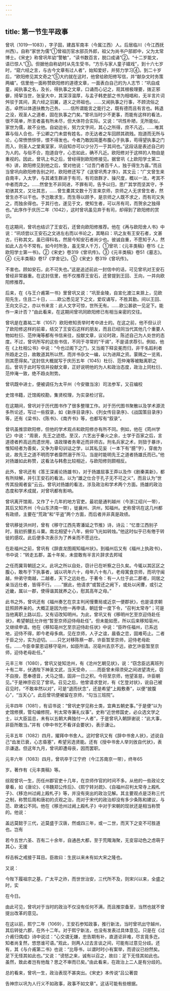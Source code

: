 ```yaml
---
---
---
```

title: 第一节生平政事
---



曾巩（1019—1083），字子固，建昌军南丰（今属江西）人。后居临川（今江西抚州西）。自称“家世为儒”①曾祖历官水部员外郎，祖父为尚书户部郎中，父为太常博士。《宋史》称曾巩年幼“警敏”，“读书数百言，脱口成诵”②。“十二岁能文，语已惊人”③。但据他自称幼时从先生受书，“方乐与家人童子嬉戏”，到十六七岁时，“窥六经之言，与古今文章有过人者”，始知爱好，并努力学习④。到二十岁后，“欧阳修见其文奇之”⑤大约就在这时，他曾给欧阳修写信，并“献杂文时务策两编”。信里他一面称赞欧阳修的道德文章，一面表白自己的为人志节：“巩自成童，闻执事之名，及长，得执事之文章，口诵而心记之，观其根极理要，拨正邪僻，掎挈当世，张皇大中，其深淳温厚，与孟子韩吏部之书为相唱和，无半言片词舛驳于其间，真六经之羽翼，道义之师祖也。……又闻执事之行事，不顾流俗之态，卓然以体道扶教为己务。……信所谓能言之能行之，既有德而且有言也。韩退之没，观圣人之道者，固在执事之门矣。”曾巩当时少不更事，而能有这样的看法，很不简单，所言者虽有所未尽，但大体符合实际。又说：“巩性朴陋，无所能似，家世为儒，故不业他。自幼迨长，努力文字间，其心之所得，庶不凡近。……唯其寡与俗人合也，于公卿之门未尝有姓名，亦无达者之车回顾其疏贱。抱道而无所与论，心常愤愤悱悱，恨不得发也。今者乃敢因简墨布腹心于执事，苟得望执事之门而入，则圣人之堂奥室家，巩自知亦可以少分万一于其间也。”这段话是表述自己的为人的。与俗不合，抱道自守，心志如此，确不凡近。欧阳修对于这样的人物自是重视的。因此，曾巩上书之后，曾经得到欧阳修接见。据曾巩《上欧阳学士第二书》讲，欧阳修见到他之后，曾对他说：“过吾门者百千人，独于得生为喜。”而且当曾巩向欧阳修告别之时，欧阳修还写了《送曾巩秀才序》，其文云：“广文曾生来自南丰，入太学，与其诸生群进于有司，有司敛群才、操尺度，概以一法，考其不中者而弃之。……然曾生不非同进，不罪有司，告予以归，思广其学而坚其守，予初骇其文，又壮其志，……曾生橐其文数十万言来京师，京师之人无求曾生者，然曾生亦不以干也。予岂敢求生，而生辱以顾予，是京师之人既不求之，而有司又失之，而独余得也。于其行也，遂见于文，使知生者，可以吊有司，而贺余之独得也。”此序作于庆历二年（1042），这时曾巩虽见弃于有司，却得到了欧阳修的赏识。

在这期间，曾巩也结识了王安石，还曾向欧阳修推荐。他在《再与欧阳舍人书》中说：“巩顷尝以王安石之文进左右而以书论之，其略曰：巩之友有王安石者，文甚古，行称其文。虽已得科名，然居今知安石者尚少也。彼诚自重，不愿知于人，然如此人古今不常有。如今时所急，虽无常人千万，①曾巩：《元丰类稿》卷15《上欧阳学士第一书》。②《宋史》卷319《曾巩传》。③《元丰类稿》卷51《墓志》。④《元丰类稿》卷17《学舍记》。⑤《宋史》卷319《曾巩传》。

不害也。顾如安石，此不可失也。”这是追述前此一封信中的话，可见曾巩对王安石曾经非常器重。在这封信里，他不仅推荐王安石，还曾提到王回、王向，一并向欧阳修推荐。

后来，在《与王介甫第一书》里曾巩又说：“巩至金陵，自宣化渡江来滁上，见欧阳先生，住且二十日，……欧公悉见足下之文，爱叹诵写，不胜其勤。间以王回、王向文示之，亦以书来言：此人文字可惊，世所无有。……欧公甚欲一见足下。能作一来计否？”由此看来，在这期间曾巩同欧阳修已有相当亲密的交往。

曾巩是在嘉祐二年（1057）欧阳修知贡举时考中进士的。在这之前，他不但认识了欧阳修这样的前辈，结交了王安石这样的朋友，而且已经同当代其他几个重要人物如杜衍、范仲淹等都有书信来往，投献文章，议论时政，陈述自己为人处世的态度。不过，曾巩所写的这些书信，不同于寻常的“干谒”，不是请求荐引。例如，他在《上杜相公书》中说：“今也过阁下之门，又当阁下释衮冕而归，非干名蹈利者所趋走之日，故敢道其所以然，而并书杂文一编，以为进拜之资。蒙赐之一览焉，则其愿得矣。”这封信大概就写于庆历五年（1045）杜衍、范仲淹等被黜离职之后。曾巩于此时写信并投献文章，正好说明他的为人和政治态度，政治上同杜衍、范仲淹一致，绝不趋炎附势。

曾巩既中进士，便被调任为太平州（今安徽当涂）司法参军，又召编校

史馆书籍，迁馆阁校勘，集贤校理，为实录检讨官。

在这期间，曾巩对于历代图书作了很多整理工作。对于历代图书聚散以及学术源流多所论述，写过一些叙录，如《新序目录序》、《列女传目录序》、《战国策目录序》等，还有《梁书》、《陈书》、《南齐书》等，也都写有“叙录”。

曾巩虽推崇欧阳修，但他的学术观点和欧阳修亦有所不同。例如，他在《筠州学记》中说：“周衰，先王之迹熄。至汉，六艺出于秦火之余，士学于百家之后，言道德者矜高远而遗世用，语政理者务卑近而非师古。刑名兵家之术，则狃于暴诈，惟知经者为善矣，又争为章句训诂之学，以其私见妄（一本下有“臆”字），穿凿为说，故先王之道不明而学者靡然溺于所习。当是时能明先王之道者扬雄氏而已。”他对扬雄如此称赞，这看法与韩愈比较相近，与欧阳修则颇相反。

此外，曾巩还有《答王深甫论扬雄书》，对于扬雄屈事王莽以及作《剧秦美新》，都有所辩解，并引王安石的看法，以为“雄之仕合于孔子无不可之义”，而且认为“世传其投阁者妄”云云。曾巩对扬雄的看法，涉及政治和学术两个方面。扬雄的政治态度和学术成就，对曾巩都有影响。

曾巩离开馆阁，又作了十几年的地方官吏。最初是通判越州（今浙江绍兴一带），其后又知齐州（今山东济南一带），徙襄州、洪州，知福州。史称曾巩在这几州都有政绩，主要在“荒政”和“平盗”两个方面，而后者并非真是政绩。

曾巩移徙洪州时，曾有《移守江西先寄潘延之节推》诗，诗云：“忆昔江西别子时，我初折腰五斗粟。南北相望十八年，俯仰飞光如转烛。”他这时似乎已有倦于转徙的感叹。此后便多次表示为了养亲而不愿远仕。

在赴福州之前，曾巩有《辞直龙图阁知福州状》。到福州后又有《福州上执政书》，书中说：“转走五郡，盖十年矣，未尝敢有半言片辞求去邦域

之任而冀背朝廷之义。此巩之所以自处，窃计已在听察之日久矣。今辄以其区区之腹心，敢布于下执事者，诚以巩年六十，母年八十有八，老母寓食京师，而巩守闽越，仲弟守南越，二越者，天下之远处也，于著令：有一人仕于此二郡者，同居之亲当远仕者，皆得不行。……”据此，他请求“或暂还之阙下，或处以闲曹，或引之近畿，属以一郡，使得谐其就养之心，慰其高年之母。”

此书之外，曾巩还有《福州奏乞在京主判闲慢曹局或近京一便郡状》，也是请求朝廷照顾养亲的。大概正是因为他一再申请，朝廷曾一度下令，“召判太常寺”；可是当他离职上路以后，又有诏改知明州。为此，曾巩又有《移明州乞至京迎侍赴任状》，希望朝廷允许他“暂至京师迎侍母赴任”。但未能如愿，所以后来移知亳州，又继续申请。他在《移知亳州乞至京迎侍赴任状》中说：“臣昨任福州，已系远地，迎侍不得，即今老母多病，见在京师，人子之谊，晨昏之恋，固难苟止。二者于臣之分，实为迫切。……只乞对移陈蔡一郡，许臣暂至京师，迎侍老母赴任。……今臣幸蒙恩诏移守亳州，如臣所请。况亳州去京不远，欲乞许臣暂至京师，迎侍老母赴任。”

元丰三年（1080），曾巩又徙知沧州，有《沧州乞朝见状》，说：“窃念臣远离班列十有二年，伏遇陛下神圣文武，当天受命，……而臣曾未得须臾之间进望清光，窃不自揆，愿奉德音，犬马之情，固非一日之积。今将至京师，他望圣慈，许臣朝见。”于是神宗召见了曾巩。召见之后，他曾请求登对，有《乞登对状》，说自己被召见时，“不敢率然以对”，可是“退而伏念”，还是希望“上殿敷奏”，以便“披腹心”，“当天心”。此后曾巩便被留在京师，“勾当三班院”。

元丰四年（1081），有诏书说：“曾巩史学见称士类，宜典五朝史事。”于是便“以为史馆修撰，管勾编修院，判太常寺兼礼仪事”。史称“近世修国史，必众选文学之士，以大臣监总，未有以五朝大典独付一人者”，于是曾巩入朝辞谢说：“此大事，非臣所敢当。”并有《申中书乞不看详会要状》，表示谦让。

元丰五年（1082）四月，擢拜中书舍人。这时曾巩又有《辞中书舍人状》，述说自己“齿发已衰，心志昏塞”，希望另选贤能。还有《授中书舍人举刘攽自代状》，表示谦退。但这年九月，曾巩即遭母丧，因而罢职。

元丰六年（1083）四月，曾巩卒于江宁府（今江苏南京一带），终年65

岁。著作有《元丰类稿》等。

综观曾巩一生，历任州郡官吏十几年，在京师作官的时间不多。从他的一些政论文章看，如《唐论》、《书魏郑公传后》、《熙宁转对疏》、《自福州召判太常寺上殿札子》、《移沧州过阙上殿札子》等，并没有突出的政治见解。其主要观点是泛称三代之制，称赞后周和唐初的贞观之治，而对于宋代的政治却没有多少条陈和建议，与范、欧诸公不同。他在《移沧州过阙上殿札子》中对于宋朝的现状还是相当称赞的。他说：

盖远莫懿于三代，近莫盛于汉唐，然或四三年，或一二世，而天下之变不可胜道也。岂有

若今五世六圣、百有二十余年，自通邑大都，至于荒陬海聚，无变容动色之虑萌于其心，无援

桴击柝之戒接于耳目。臣故曰：生民以来未有如大宋之隆也。

又说：

今陛下履祖宗之基，广太平之祚，而世世治安，三代所不及，则宋兴以来，全盛之时，实

在今日。

由此可见，曾巩对于当时的政治不仅没有任何不满，而且推崇备至，当然也就不曾提出改革的意见。

在这以前，熙宁二年（1069），王安石参知政事，推行新法，当时曾巩出守越州，其后转徙六郡，在外十二年。对于熙宁新法，也没有发表过具体意见。只是在《过介甫归偶成》诗中说过：“心交谓无嫌，忠告期有补，直道讵非难，尽言竟多迕。知者尚复然，悠悠谁可语。”观此，则两人过去言谈之间，可能有过意见分歧。还有，其《与介甫第二书》也说：“比辱书，以谓时时小有案举，而谤议已纷然矣。足下无怪其如此也。”又说：“谤怒之来，诚有以召之，故曰：足下无怪其如此也。虽然，致此者岂有他哉？思之不审而已矣。”由此看来，在政治上二人是有分歧的。

总的看来，曾巩一生，政治表现不甚突出。《宋史》本传说“吕公著尝

告神宗以巩为人行义不如政事，政事不如文章”。这话可能有些根据。